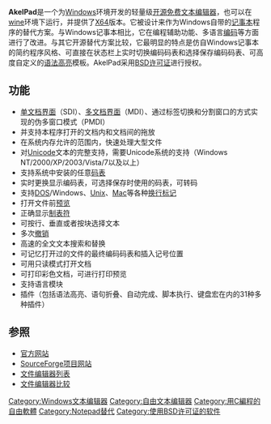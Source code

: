 {{NoteTA|G1=IT|G2=FL}}
{{Infobox software
| screenshot =
| caption = AkelPad的软件运行时截图，展示了它的工具条、文本高亮，并加载了行数标记插件和打开上下分离式窗口模式的状态。
| name = AkelPad
| logo = [[File:logo_ap.png|64px]]
| author = Alexey Kuznetsov（2003-2006）
| developer = Aleksander Shengalts（2006-现在）
| released = {{Start date and age|2003|8|12}}
| latest release version = 4.9.8
| latest release date = {{Start date and age|2016|07|18}}
| operating system = [[Microsoft_Windows|Windows]]
| size = 991KB（安装包）
| genre = [[文本编辑器|文本编辑器]]
| license = [[BSD许可证|BSD许可证]]（[[开源软件|开源软件]]）
| website = http://akelpad.sf.net
| language = 内置语言为英语和俄语，通过语言模块显示简体中文等其它18种语言。
| programming language = [[C语言|C语言]]
}}
'''AkelPad'''是一个为[[Windows|Windows]]环境开发的轻量级[[开源|开源]][[免费|免费]][[文本编辑器|文本编辑器]]，也可以在[[wine|wine]]环境下运行，并提供了[[X64|X64]]版本。它被设计来作为Windows自带的[[记事本|记事本]]程序的替代方案。与Windows记事本相比，它在编程辅助功能、多语言[[编码|编码]]等方面进行了改进。与其它开源替代方案比较，它最明显的特点是仿自Windows记事本的简约程序风格、可直接在状态栏上实时切换编码码表和选择保存编码码表、可高度自定义的[[语法高亮|语法高亮]]模板。AkelPad采用[[BSD许可证|BSD许可证]]进行授权。

== 功能 ==
* [[单文档界面|单文档界面]]（SDI）、[[多文档界面|多文档界面]]（MDI）、通过标签切换和分割窗口的方式实现的伪多窗口模式（PMDI）
* 并支持本程序打开的文档内和文档间的拖放
* 在系统内存允许的范围内，快速处理大型文件
* 对[[Unicode|Unicode]]文本的完整支持，需要Unicode系统的支持（Windows NT/2000/XP/2003/Vista/7以及以上）
* 支持系统中安装的任意[[码表|码表]]
* 实时更换显示编码表，可选择保存时使用的码表，可转码
* 支持[[DOS|DOS]]/Windows、[[Unix|Unix]]、[[Mac|Mac]]等各种[[换行标记|换行标记]]
* 打开文件前[[预览|预览]]
* 正确显示[[制表符|制表符]]
* 可按行、垂直或者按块选择文本
* 多次[[撤销|撤销]]
* 高速的全文文本搜索和替换
* 可记忆打开过的文件的最终编码码表和插入记号位置
* 可用只读模式打开文档
* 可打印彩色文档，可进行打印预览
* 支持语言模块
* 插件（包括语法高亮、语句折叠、自动完成、脚本执行、键盘宏在内的31种多种插件）

== 参照 ==
* [http://akelpad.sf.net/ 官方网站]{{Wayback|url=http://akelpad.sf.net/ |date=20080517000317 }}
* [http://sourceforge.net/projects/akelpad/ SourceForge项目网站]{{Wayback|url=http://sourceforge.net/projects/akelpad/ |date=20110310164426 }}
* [[文件编辑器列表|文件编辑器列表]]
* [[文件编辑器比较|文件编辑器比较]]

[[Category:Windows文本编辑器|Category:Windows文本编辑器]]
[[Category:自由文本编辑器|Category:自由文本编辑器]]
[[Category:用C編程的自由軟體|Category:用C編程的自由軟體]]
[[Category:Notepad替代|Category:Notepad替代]]
[[Category:使用BSD许可证的软件|Category:使用BSD许可证的软件]]